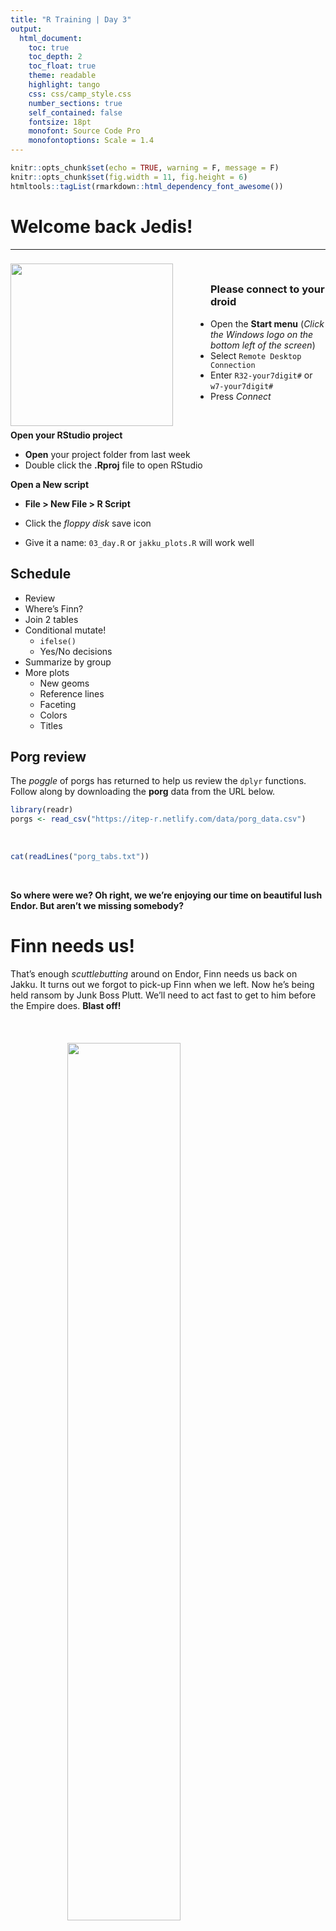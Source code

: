 ```yaml
---
title: "R Training | Day 3"
output: 
  html_document:
    toc: true
    toc_depth: 2
    toc_float: true
    theme: readable
    highlight: tango
    css: css/camp_style.css
    number_sections: true
    self_contained: false
    fontsize: 18pt
    monofont: Source Code Pro
    monofontoptions: Scale = 1.4
---
```



```r
knitr::opts_chunk$set(echo = TRUE, warning = F, message = F)
knitr::opts_chunk$set(fig.width = 11, fig.height = 6) 
htmltools::tagList(rmarkdown::html_dependency_font_awesome())
```

# Welcome back Jedis! {-}
<hr>

![](images/day3_sq.png){width="260" style="float: left; margin-right: 60px; margin-top: 8px;"}

<br>

### Please connect to your droid {-}

- Open the __Start menu__  (_Click the Windows logo on the bottom left of the screen_)
- Select ` Remote Desktop Connection `
- Enter ` R32-your7digit# ` or ` w7-your7digit# `
- Press _Connect_

<br>

__Open your RStudio project__

- __Open__ your project folder from last week
- Double click the __.Rproj__ file to open RStudio

__Open a New script__

- __File > New File > R Script__

- Click the _floppy disk_ save icon
- Give it a name: `03_day.R` or `jakku_plots.R` will work well



## Schedule  {-}

<div class="well">

- Review
- Where's Finn?
- Join 2 tables
- Conditional mutate! 
    - `ifelse()`
    - Yes/No decisions
- Summarize by group
- More plots
    - New geoms
    - Reference lines
    - Faceting
    - Colors
    - Titles 
    
</div>   
    

## Porg review {-}

The _poggle_ of porgs has returned to help us review the `dplyr` functions. Follow along by downloading the __porg__ data from the URL below.

```r
library(readr)
porgs <- read_csv("https://itep-r.netlify.com/data/porg_data.csv")
```

<br>

```r
cat(readLines("porg_tabs.txt"))
```

<br>


__So where were we? Oh right, we we're enjoying our time on beautiful lush Endor. But aren't we missing somebody?__


# Finn needs us! {-}

That's enough _scuttlebutting_ around on Endor, Finn needs us back on Jakku. It turns out we forgot to pick-up Finn when we left. Now he's being held ransom by Junk Boss Plutt. We'll need to act fast to get to him before the Empire does. __Blast off!__ 

<br>

![](images/finn_run.gif){style="margin-left: 18%; width: 60%; margin-top: 6px;"}

<br>


# More data {-}

<div class="tip"> 
<h3 style="margin-top: 13px;"> Update from BB8! </h3>

BB8 was busy on our flight back to Jakku, and was able to recover a __full__ set of scrap records from the notorious Unkar Plutt. Let's take a look.


```r
library(readr)
library(dplyr)

# Read in the full scrap database
scrap <- read_csv("https://itep-r.netlify.com/data/starwars_scrap_jakku_full.csv")
```
</div>

<br>

# | Jakku re-visited
<hr>

Okay, so we're back on the ol' dust bucket. Let's try not to forget anything while were here this time. We're quickly running out of friends on this planet.

## A scrappy ransom {-}

Mr. Baddy Plutt is demanding __10,000 items__ of scrap for Finn. Sounds expensive, but lucky for us he didn't clarify the exact items. Let's find the scrap that weighs the least per shipment and try to make this transaction as light as possible. 

Take a look at our __NEW__ scrap data and see if we have the mass of all the items.

```r
# What unit types are in the data?
unique(scrap$units)

distinct(scrap, units)
```

<br>


_Hmmm...._ So how much does a cubic yard of `Hull Panel` weigh? 

_A lot? 32? Maybe..._ 

I think we're going to need some more data. 

<br>

<div class="tip">
__"Hey BB8!__ 

__Please go do your magic data finding thing."__

</div>

## Get the weights {-}

![](images/rey_bb8.jpg){align="right" style="width: 35%; margin-top: 0px; margin-left: 15px; margin-right: 0px;"}

It took a while, but with a few droid bribes BB8 was able to track down a `Mass conversion table` from his old droid buddies. Our current data shows the total cubic yards for some scrap shipments, but not how much the shipment weighs. 

### Read the mass conversion table {-}
```r
# The data's URL
convert_url <- "https://rtrain.netlify.com/data/conversion_table.csv"

# Read the conversion data
convert <- read_csv(convert_url)

head(convert, 3)
```

<br>

Stars! A cubic yard of `Hull Panel` weighs __641 lbs__. That's what I thought!

Let's join this new conversion table to the scrap data to make our calculations easier. To do that we need to make a new friend.

__Say "Hello" to `left_join()`!__  


# | Join tables with `left_join()`

![](images/leftjoin_scrap.png){style="width: 55%; margin-left: 18%;"}

<br><br>
<hr>

`left_join()` works like a zipper and combines two tables based on one or more variables. It's called "left"-join because the entire table on the left side is retained. Anything that matches from the right table gets to join the party, but the rest will be ignored.


## Join 2 tables {-}

### `left_join(table1, table2, by = c("columns to join by"))` {-}

<br>


### Adding porg names {-}

Remember our porg friends? How rude of us not to share their names. __Wups!__

Here they are:

<div style="margin-left: 10px; margin-top: 24px; width: 37%; margin-bottom: 34px;">
![](images/porgs/porg_names_tbl.png)
</div>

<div style="clear: both;"></div>

__Hey now!__ That's not very helpful. Who's who? Let's join their names to the rest their data.

<br>


![](images/porgs/porg_join.png){style="width: 85%;"}

<br>

### __The result__ {-}

<div class="well">
![](images/porgs/porgs_and_names.png){style="width: 85%; max-width: 85%;"}
</div>

<br>

## Back to scrap land{-}

Let's apply our new `left_join()` skills to the scrap data.

<br>

### Join the conversion table to the scrap {-}

Look at the tables. What columns in both tables do we want to join __by__?


<br>

```r
scrap <- left_join(scrap, convert, 
                   by = c("item" = "item", "units" = "units"))
```

<br>

> Want to skimp on typing?

<br>

When the 2 tables share column names that are the same, `left_join()` will automatically search for matching columns. Nice! So the code below does the same as above.

```r
scrap <- left_join(scrap, convert)

head(scrap, 4)
```

```r
head(scrap, 4)
```

<br>

__Want more details?__ 

You can type `?left_join` to see all the arguments and options.

<br>

## Total pounds per shipment {-}

Let's mutate! 

Now that we have pounds per unit we can use `mutate` to calculate the total pounds for each shipment.

<br>

```r
scrap <- scrap %>% 
         mutate(total_pounds = amount * pounds_per_unit)
         
```

__Fill in the blank__
```r
scrap <- scrap %>% 
         mutate(total_pounds = amount *  _____________ )
         
```

<details>
<summary class = "btn_code">_Show code_</summary>
<p>
```r
scrap <- scrap %>% 
         mutate(total_pounds = amount * pounds_per_unit)
         
```
</p></details>


## Total price per shipment {-}

<div class="note">

### <i class="fa fa-bicycle" aria-hidden="true" style="color: green"></i> Exercise {-}

```r
source("insert_tabs.R")

tabs <- c("Total price", "Show hint", "Show code")

content <- c(Exercise = "<h4> Total price </h4>

We need to do some serious multiplication. We now have the total amount shipped in pounds, and the price per pound, but we want to know the total price for each transaction. 

How do we calculate that? 

code_start

# Calculate the total price for each shipment
scrap <- scrap %>% 
         mutate(credits = ________ * ________ )
         
code_end",

show_hint = '<h4> Total price </h4>

We need to do some serious multiplication. We now have the total amount shipped in pounds, and the price per pound, but we want to know the total price for each transaction. 

How do we calculate that?

code_start

# Calculate the total price for each shipment
scrap <- scrap %>% 
         mutate(credits = total_pounds  * ________ )

code_end',

show_code = '<h4> Total price </h4>

We need to do some serious multiplication. We now have the total amount shipped in pounds, and the price per pound, but we want to know the total price for each transaction. 

How do we calculate that?

code_start

# Calculate the total price for each shipment
scrap <- scrap %>% 
         mutate(credits = total_pounds * price_per_pound)
         
code_end')

tab_html <- add_tabs(tabs, content)

cat(paste0(tab_html, collapse = "\n"))
```

</div>

<br>

```r
# Calculate the total price for each shipment
scrap <- scrap %>% 
         mutate(credits = total_pounds * price_per_pound)
```


## Price per item {-}

__Great!__ Let's add one last column. We can divide the shipment's _credits_ by the _amount_ of items to get the `price_per_unit`.

```r
# Calculate the price per unit
scrap <- scrap %>% 
         mutate(price_per_unit = credits / amount)
```

<br>

<div class="note" style="line-height: 1.6;">

Data analysts often get asked summary questions such as:

- What's the highest or worst? 
- What's the lowest number? 
- Is that worse than average?
    - What's the average tonnage of scrap from Cratertown this year? 
- What city is making the most money?

</div>


### On to `summarize()`! {-}


# | `summarize()` this!
<hr>

![](images/summarize_diagram.png){width="500"}

`summarize()` allows you to apply a summary function like `median()` to a column and collapse your data down to a single row. To really dig into `summarize` you'll want to know some common summary functions, such as `sum()`, `mean()`, `median()`, `min()`, and `max()`.



## `sum()` {-}

Use `summarize()` and `sum()` to find the total credits of __all__ the scrap.

```r
summarize(scrap, total_credits = sum(credits))
```


## `mean()` {-}
Use `summarize()` and `mean()` to calculate the _mean_ `price_per_pound` in the scrap report.

```r
summarize(scrap, mean_price = mean(price_per_pound, na.rm = T))
```

<br>

> Note the `na.rm = TRUE` in the `mean()` function. This tells R to ignore empty cells or missing values that show up in R as `NA`. If you leave `na.rm` out, the _mean_ function will return 'NA' if it finds a missing value in the data.


## `median()` {-}
Use summarize to calculate the _median_ price_per_pound in the scrap report.

```r
summarize(scrap, median_price = median(price_per_pound, na.rm = T))
```

## `max()` {-}
Use summarize to calculate the _maximum_ price per pound any scrapper got for their scrap.

```r
summarize(scrap, max_price = max(price_per_pound, na.rm = T))
```

## `min()` {-}
Use summarize to calculate the _minimum_ price per pound any scrapper got for their scrap.

```r
summarize(scrap, min_price = min(price_per_pound, na.rm = T))
```

## `nth()` {-}
Use `summarize()` and `nth(Origin, 12)` to find the name of the Origin City that had the  _12th_ highest scrapper haul.   

_Hint: Use `arrange()` first._

```r
arrange(scrap, desc(credits)) %>% summarize(price_12 = nth(origin, 12))
```


## `quantile()` {-}

Quantiles are great for finding the upper or lower range of a column. Use the `quantile()` function to find the the 5th and 95th quantile of the prices.

```r

summarize(scrap, 
          price_5th_pctile  = quantile(price_per_pound, 0.05, na.rm = T),
          price_95th_pctile = quantile(price_per_pound, 0.95))
```


__Hint:__ Add `na.rm = T` to `quantile()`.

<br>

<div class="tip">

### <i class="fa fa-bicycle" aria-hidden="true" style="color: green"></i> Exercise {-}

Create a summary of the scrap data that includes 3 of the summary functions above. The following is one example.

```r
summary <- scrap %>% 
             summarize(max_credits      =  __________ ,
                       mean_credits     =  __________ ,
                       min_pounds       =  __________  )
                     
```

</div>

<br>


## `n()` {-}

`n()` stands for _count_. It has the smallest function name I know of, but is super useful.

Use summarize and `n()` to count the number of reported scrap records going to `Niima outpost`. 

<br>

__Hint:__ Use `filter()` first.

```r
niima_scrap <- filter(scrap, destination == "Niima Outpost") 
```


```r
niima_scrap <- summarize(niima_scrap, scrap_records = n())
```


<br>

Ok. That was fun. Now let's do a summary for Cratertown. And then for Blowback Town. And then for Tuanul. And then for...

<br>


### __Wait!__ {-}

> Do we really need to `filter` to the _origin_ city that we're interested in every single time? 
>
> How about you just give me the mean price for every _origin_ city. Then I could use that to answer a question about any city I want.
>
> Okay. Fine. It's time we talk about __`group_by()`.__ 
>


# | `group_by()`
<hr>

## The junk Capital of Jakku

> Which origin city had the most shipments of junk?

<br>

Use `group_by` with the column _origin_, and then use`summarize` to count the __number__ of records at each origin city. 

<br>

__Fill in the blank__
```r

scrap_shipments <- group_by(scrap, ______ ) %>% 
                     summarize(shipments =  ______ ) 

```

<details>
<summary class = "btn_code">_Show code_</summary>
<p>
```r

scrap_shipments <- group_by(scrap, origin ) %>% 
                     summarize(shipments =  n() ) 

```
</p></details>


<div class="quiz">
### Pop Quiz! {-}

__Which city had the most scrap shipments?__

<input type="radio"> _Tuanul_         <br> 
<input type="radio"> _Outskirts_      <br> 
<input type="radio"> _Reestki_        <br> 
<input type="radio"> _Cratertown_     <br> 
<br>

<details>
<summary class = "btn_code">_Show solution_</summary>

<p>
<i class="fa fa-check" aria-hidden="true" style="color: green;"></i> `Cratertown`  

_You've got the POWER!_

</p>
</details></div>


## Bargain hunters {-}

Who's selling goods for cheap? 

Use `group_by` with the column _origin_, and then use`summarize` to find the `mean(price_per_unit)` at each origin city. 


<details>
<summary class = "btn_code">_Show code_</summary>
<p>
```r

mean_prices <- group_by(scrap, origin) %>% 
                 summarize(mean_price = mean(price_per_unit, na.rm = T)) %>%
                 ungroup()

```
</p></details>

<br>


<details>
<summary class="btn_code_blue"> EXPLORE: Rounding digits </summary>

<div class="note" style="margin-top: -9px;">
<p>
You can round the prices to a certain number of digits using the `round()` function. We can finish by adding the `arrange()` function to sort the table by our new column.

```r

scrap_means <- group_by(scrap, origin) %>% 
                 summarize(mean_price       = mean(price_per_unit, na.rm = T),
                           mean_price_round = round(mean_price, digits = 2)) %>%  
                 arrange(mean_price_round) %>%
                 ungroup()

```

<br>


__Special note__ 

The `round()` function in R does not automatically round values ending in 5 up. Instead it uses scientific rounding, which rounds values ending in 5 to the nearest even number. So 2.5 rounded to the nearest whole number rounds down to 2, and 3.5 rounded to the nearest whole number rounds up 4.

</p>
</div>
</details>


<br>


<div class="tip">
### <i class="fa fa-user-astronaut" aria-hidden="true" style="color:#040707;"></i> Pro-tip! {-}

Ending with `ungroup()` is good practice. This prevents your data from staying grouped after the summarizing has been completed.
</div>


# | Save files
<hr>

Let's save the mean price summary table we created to a _CSV_. That way we can transfer it to a _droid courier_ for delivery to Rey. To save a data frame we can use the `write_csv()` function from our favorite `readr` package. 

```r

# Write the file to your results folder
write_csv(scrap_summary, "results/prices_by_origin.csv")

```

<br>

<div class="red-note">

##### <i class="fas fa-exclamation-triangle" style="color: #040707;"></i> __WARNING!__ {-}

By default, when saving files R will overwrite a file if the file already exists in the same folder. It will not ask for confirmation. To be safe, save processed data to a new folder called `results/` and not to your raw `data/` folder.

</div>


# | `ifelse()`

### `[If this thing is true]`, `"Do this"`, `"Otherwise do this"` {-}

<br>


![](images/yoda_lightsaber.jpg){style="width: 46%; margin-left: 26.5%; margin-top: -8px; margin-bottom: 12px;"}

<br>

Here's a handy `ifelse` statement to help you identify lightsabers.

<div class="well" style="margin-top: 10px:">
`ifelse( `__Is lightsaber__ <span style="color: green;">__GREEN__?</span>, __Yes!__ ` Then it's Yoda's,` __No!__ ` Then it's not Yoda's)`

</div>

<br>

Say you want to label all the porgs over _60 cm_ as tall, and everyone else as short. In other words, we want to add a column where the value depends on the value found in the height column. We use `ifelse()` for this.

Or maybe you have a list of prices for scrap, and you want to flag only the ones that cost less than 500 credits. 

## `mutate()` + `ifelse()` is powerful! {-}

![](images/yoda_rise_sm.png){style="width: 74%; margin-left: 12%"}

<br>


### On the cheap {-}

Bad news. We're on a budget people. Rey can't afford anything over 500 credits per item. 

Let's add a column that labels the items as "Cheap" __if__ the price is less than 500.

__Add an affordable column__
```r
library(dplyr)
library(readr)

# Add an affordable column
scrap <- scrap %>% 
         mutate(affordable = ifelse(price_per_unit < 500, "Cheap", "Expensive"))

```



<div class="tip">

#### <i class="fa fa-cogs" aria-hidden="true" style="color: green"></i> Exercise {-}

Use `filter()` to create a new `cheap_scrap` table.

</div>



<div class="quiz">
### Pop Quiz! {-}

__What is the cheapest item?__

<input type="radio"> _Black box_         <br> 
<input type="radio"> _Electrotelescope_  <br> 
<input type="radio"> _Atomic drive_      <br> 
<input type="radio"> _Enviro filter_     <br> 
<input type="radio"> _Main drive_        <br>
<br>

<details>
<summary class = "btn_code">_Show solution_</summary>

<p>
<i class="fa fa-check" aria-hidden="true" style="color: green;"></i> `Black box`  

_You win! _

</p>
</details></div>



<br>

> __CONGRATULATIONS__ of galactic proportions to you. 
>
>We now have a clean and tidy data set. If BB8 receives new data to append, we can re-run this script and in 5 seconds we'll have cleaned up data again!
>

<br>

# | Plots with _ggplot2_
<hr>

#### _Plot the data, Plot the data, Plot the data_ {-}

<br>

![](images/ggplot2_hex.png){align="right" width="180" style="margin-right: 70px; margin-top: -124px;"}


## The `ggplot()` sandwich {-}


![](images/auto_plot.gif){style="margin-top: -22px; margin-left: -40px; max-width: 110%;"}

<h5 style="font-size: 28px; font-weight: bold; margin-top: -42px;"> A `ggplot` has 3 ingredients. </h5>


## 1. The base plot {-}
```r
library(ggplot2)
```


```r
library(dplyr)
library(readr)

# Read in the conversion data
convert <- read_csv("https://rtrain.netlify.com/data/conversion_table.csv")

# Read in scrap data
scrap <- read_csv("https://itep-r.netlify.com/data/starwars_scrap_jakku_full.csv")

# Join the scrap to the conversion table
scrap <- left_join(scrap, convert)

# Calculate the total price
scrap <- scrap %>% 
         mutate(total_pounds = amount * pounds_per_unit,
                credits      = total_pounds * price_per_pound)

# Calculate the price per unit
scrap <- scrap %>% 
         mutate(price_per_unit = credits / amount)


```

```r
ggplot(scrap)
```

<br>

> Note when we load the package it's `library (ggplot2)`, but the function to make a plot is `ggplot(scrap)`. We admit, it is a bit silly.


## 2. The the X, Y _aesthetics_  {-}

The _aesthetics_ assign the components from the data that you want to use in the chart. These also determine the dimensions of the plot.

```r
ggplot(scrap, aes(x = origin, y = credits)) 
```


## 3. The layers or _geometries_  {-}
```r
ggplot(scrap, aes(x = origin, y = credits)) + geom_point()
```

<br>

<div class="tip">
#### <i class="fa fa-cogs" aria-hidden="true" style="color: green"></i> Exercise {-}

Try making a scatterplot of any two columns.

_Hint: Numeric variables will be more informative._

```r
ggplot(scrap, aes(x = __column1__, y = __column2__)) + geom_point()
```
</div>


## Colors {-}
<hr>


Now let's use color to show the destination of the scrap
```r
ggplot(scrap, aes(x = origin, y = credits, color = destination)) +
  geom_point()
```


## Columns charts {-}

Yikes! That point chart had too much detail. Let's make a column chart and add up the sales to make it easier to understand. Note that we used `fill =` instead of `color =`. Try using color instead and see what happens.


```r
ggplot(scrap, aes(x = origin, y = credits, fill = destination)) +
  geom_col()
```

<br>

We can change the position of the bars to make it easier to compare sales by destination for each origin. For that we'll use the -- _drum roll please_ -- `position` argument. Remember, you can use `help(geom_col)` to learn about the different options for that type of plot. 

```r
ggplot(scrap, aes(x = origin, y = credits, fill = destination)) +
  geom_col(position = "dodge")
```



<div class="tip">

### <i class="fa fa-user-astronaut" aria-hidden="true" style="color:#040707;"></i> EXERCISE {-}

An easy way to experiment with colors is to add layers like `+ scale_fill_viridis()` or `+ scale_fill_brewer()` to your plot, which will link to RcolorBrewer so you can have accessible color schemes.

Try adding one of thse to your column plot above.

</div>


## Facet wrap {-}

Does the chart feel crowded to you? Let's use `facet wrap` to put each origin in a separate chart.

```r
ggplot(scrap, aes(x = origin, y = credits, fill = destination)) +
  geom_col(position = "dodge") +
  facet_wrap("destination")
```


# It's Finn time

Seriously. Let's pay that ransom already. 

> __Where should we go to get our 10,000 Black boxes?__

<br>

__Step 1:__ Filter the scrap data to only `Black box`.

```r
cheap_scrap <- filter(scrap, ______    ==   _____   )

```

```r
cheap_scrap <- filter(scrap,item    ==   "Black box"  )
```

<br>

__Step 2:__ Make a `geom_col()` plot of the total pounds of Black boxes shipped to each destination. 

```r

ggplot(cheap_scrap, aes(x =   , y =    ) ) + 
   geom_

```

<details>
<summary class = "btn_code">_Show code_</summary>
<p>


```r
ggplot(cheap_scrap, aes(x = destination, y = total_pounds) ) + 
   geom_col()

```

</p></details>



<div class="quiz">
### Pop Quiz! {-}

__Which destination has the most pounds of the cheapest item?__

<input type="radio"> _Trade caravan_  <br> 
<input type="radio"> _Niima Outpost_  <br> 
<input type="radio"> _Raiders_        <br> 
<br>

<details>
<summary class = "btn_code">_Show solution_</summary>

<p>
<i class="fa fa-check" aria-hidden="true" style="color: green;"></i> `Raiders`  

_Woop! Go get em! So long Jakku - see you never!_

</p>
</details></div>


<br><br>


# <i class="fa fa-star" aria-hidden="true" style="color: gold"></i> CONCATULATIONS! <i class="fa fa-star" aria-hidden="true" style="color: gold"></i>
<hr>

> __Clap your hands. You have earned a great award.__


<br>


# Plot extras
<hr>

## Themes {-}

Want to shake up the appearance of your plots? `ggplot2` uses `theme` functions to change the general appearance of a plot. Try some different themes out. Here's `theme_dark()`.

```r
ggplot(scrap, aes(x = origin, y = credits, fill = destination)) +
  geom_col(position = "dodge") +
  facet_wrap("destination") +
  theme_dark()
```


## Labels {-}

You can set the axis and title labels using the `labs` function.

```r
ggplot(scrap, aes(x = origin, y = credits, fill = destination)) +
  geom_col(position = "dodge") +
  facet_wrap("destination") +
  labs(title    = "Scrap sales by origin and destination", 
       subtitle = "Planet Jakku",
       x        = "Origin", 
       y        = "Total sales",
       caption  = "Data gracefully provided by BB8")
```

<br>


## Drop ` 1.0e+10` scientific notation {-}

Is your boss scared of scientific notation? To hide it we can use `options(scipen = 999)`. Note that this is a general setting in R. Once you use `options(scipen = 999)` in your current session you won't have to use it again. Like loading a package, you only need to run the line once when you start RStudio.

<br>

```r
options(scipen = 999)

ggplot(scrap, aes(x = origin, y = credits, fill = destination)) +
  geom_col(position = "dodge") +
  facet_wrap("destination") +
  theme_bw() +
  labs(title = "Scrap sales by origin and destination", 
       x     = "Origin", 
       y     = "Total sales")
```

<br>

<div class="note">
__CHALLENGE__

Let's say we don't like printing so many zeros and want the labels to be in __Millions__ of credits. How can you make it happen?

<br>

<details><summary> [Click here for a HINT] </summary>
<p>

_Sorry, the hint is missing. You're on your own._

</p>
</details>

</div>


<br>


<div class="tip">

### <i class="fa fa-bicycle" aria-hidden="true" style="color: green"></i> Exercise {-}

Be brave and make a boxplot. We've covered how to do a scatterplot with `geom_point` and a bar chart with `geom_col`, but how would you make a boxplot showing the prices at each destination? You're on your own here. Feel free to add `color` ,`facet_wrap`, `theme`, and `labs` to your boxplots. 

_May the force be with you._
</div>


## Save plots {-}

You've hopefully made some plots you're proud of, so let's learn to save them so we can cherish them forever. There's a function called `ggsave` to do just that. How do we `ggsave` our plots? HELP! Let's type `help(ggsave)`.

```r
# Get help
help(ggsave)
?ggsave

# Copy and paste the r code of your favorite plot here
ggplot(data, aes()) +
   .... +
   ....


# Save your plot to a png file of your choosing
ggsave("your_results_folder/plot_name.png")
```


<br>


### <i class="fa fa-user-astronaut" aria-hidden="true" style="color:#040707;"></i> Pro-tip! {-}
<div class="note">

Sometimes you may want to make a plot and save it for later. For that, you give your plot a name. Any name will do.

```r

# The ggplot you want to save
my_plot <- ggplot(...)
  
# The name of the file the chart will be saved to.
where_to_save_it <- "___.png"

# Save it!
ggsave(filename = where_to_save_it, plot = my_plot)
```

<br>

_Learn more about saving plots at_ [http://stat545.com/](http://stat545.com/block017_write-figure-to-file.html)

<br>

</div>




# | Glossary

__Table of `aesthetics`__

| aes()         |    
|:--------------|  
| `x = `        |     
| `y = `        |      
| `alpha = `    |     
| `fill = `     |      
| `color = `    |    
| `size = `     |     
| `linetype = ` |      


<br>

__Table of `geoms`__

![](images/geoms_1var.png)

![](images/geoms_diagram.png)

<br>

__Table of `themes`__

You can customize the look of your plot by adding a `theme()` function.

![](images/ggplot_themes.png)



# Homeworld training {-}

![](images/porg.png){style="float: right; margin-top: -34px;"}

1. Load one of the data sets below into R
    - Porg contamination on Ahch-To
        - `https://rtrain.netlify.com/data/porg_samples.csv`
    - Planet Endor air samples
        - `https://rtrain.netlify.com/data/air_endor.csv`
    - Or use data from a recent project of yours   


2. Create 2 plots using the data.


3. _If you make something really_ __strange__. _Feel free to share! Consider it art and keep going._ 


<div class="note">

### <i class="fa fa-user-astronaut" aria-hidden="true" style="color:#040707;"></i> Pro-tip! {-}

When you add more layers using `+` remember to place it at the end of each line.

```r
# This will work
ggplot(scrap, aes(x = origin, y = credits)) +
  geom_point()

# So will this
ggplot(scrap, aes(x = origin, y = credits)) + geom_point()

# But this won't
ggplot(scrap, aes(x = origin, y = credits))
  + geom_point()

```

</div>

<br><br>

<details>
<summary class = "btn_code"><h4> <i class="far fa-question-circle" aria-hidden="true"></i> Plots Q+A </h4> </summary>
<div class="quiz" style="margin-top: -9px; background-color: white; font-size: 16px;">
<p>
<br>

- How to modify the gridlines behind your chart?
    - Try the different themes at the end of this lesson: `theme_light()` or `theme_bw()`
    - Or modify the color and size with `theme(panel.grid.minor = element_line(colour = "white", size = 0.5))`
    - There's even `theme_excel()`
- How do you set the x and y scale manually?
    - Here is an example with a scatter plot: `ggplot() + geom_point() + xlim(beginning, end) + ylim(beginning, end)`
    - __Warning:__ Values above or below the limits you set will not be shown. This is another great way to lie with data. 
- How do you get rid of the legend if you don't need it?
    - `geom_point(aes(color = facility_name), show.legend = FALSE)`
    - The [R Cookbook](http://www.cookbook-r.com/Graphs/Legends_(ggplot2)/) shows a number of ways to get rid of legends.
- I only like dashed lines. How do you change the linetype to a _dashed_ line? 
    - `geom_line(aes(color = facility_name), linetype = "dashed")`
    - You can also try `"dotted"` and `"dotdash"`, or even`"twodash"`
  
- How many colors are there in R? How does R know `hotpink` is a color?
    - There is an [R color cheatsheet](https://www.nceas.ucsb.edu/~frazier/RSpatialGuides/colorPaletteCheatsheet.pdf)  
    - As well as a list of [R color names](http://www.r-graph-gallery.com/42-colors-names/)
    - `library(viridis)` provides some great default color palettes for charts and maps.
    - This [Color web tool](http://colorbrewer2.org/#type=sequential&scheme=BuGn&n=3) has palette ideas and color codes you can use in your plots
- Keyboard shortcuts for RStudio
    - There is a [Shortcut cheatsheet](https://www.rstudio.com/wp-content/uploads/2016/01/rstudio-IDE-cheatsheet.pdf)
    - In RStudio you can go to _Help_ > _Keyboard Shortcuts Help_

</p>
</div></details>


<br>

# <i class="fa fa-rocket" aria-hidden="true"></i> Return to [Homebase](index.html) {-}

<br>
